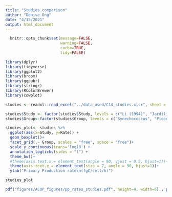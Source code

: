 ```yaml
---
title: "Studies comparison"
author: "Denise Ong"
date: "4/15/2021"
output: html_document
---
```

```r
  knitr::opts_chunk$set(message=FALSE,
                        warning=FALSE,
                        cache=TRUE,
                        tidy=FALSE)
```

```r
library(dplyr)
library(tidyverse)
library(ggplot2)
library(broom)
library(ggpubr)
library(stringr)
library(RColorBrewer)
library(cowplot)
```

```r
studies <- readxl::read_excel("../data_used/C14_studies.xlsx", sheet = "Sheet2")  

studies$Study <- factor(studies$Study, levels = c("Li (1994)", "Jardilier et al. (2010)", "Grob et al. (2011)", "Rii et al. (2016)", "Irion et al. (2021)", "Duerschlag et al. (2021)", "This study (ST)", "This study (SA)"))
studies$Group<-factor(studies$Group, levels = c("Synechococcus", "Picoeukaryotes", "Nanoeukaryotes"))

studies_plot<- studies %>%
  ggplot(aes(x=Study, y=Rate)) +
  geom_boxplot()+
  facet_grid(.~ Group, scales = "free", space = "free")+
  scale_y_continuous(trans='log10') +
  annotation_logticks(sides = "l") +
  theme_bw()+
  #theme(axis.text.x = element_text(angle = 90, vjust = 0.5, hjust=1))+
  theme(axis.text.x = element_text(size = 7, angle = 90, hjust=1))+
  ylab("Primary Production rate\n(fgC/cell/h)")

studies_plot

pdf("figures/ACOP_figures/pp_rates_studies.pdf", height=4, width=6) ; plot(studies_plot) ; dev.off()


  
```

```r

```

